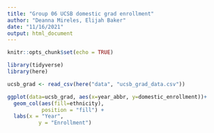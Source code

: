 ```yaml
---
title: "Group 06 UCSB domestic grad enrollment"
author: "Deanna Mireles, Elijah Baker"
date: "11/16/2021"
output: html_document
---
```


```r
knitr::opts_chunk$set(echo = TRUE)

library(tidyverse)
library(here)
```


```r
ucsb_grad <- read_csv(here("data", "ucsb_grad_data.csv"))
```


```r
ggplot(data=ucsb_grad, aes(x=year_abbr, y=domestic_enrollment))+
  geom_col(aes(fill=ethnicity), 
           position = "fill") +
  labs(x = "Year",
          y = "Enrollment")
       
```



